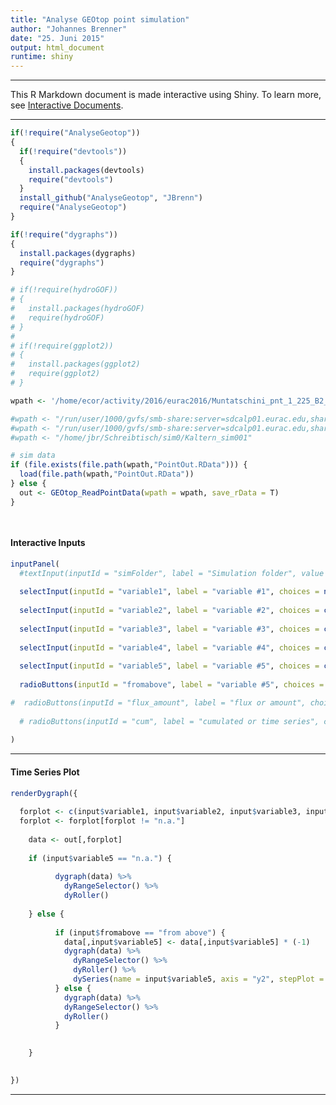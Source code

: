 ```yaml
---
title: "Analyse GEOtop point simulation"
author: "Johannes Brenner"
date: "25. Juni 2015"
output: html_document
runtime: shiny
---
```


***

This R Markdown document is made interactive using Shiny. To learn more, see [Interactive Documents](http://rmarkdown.rstudio.com/authoring_shiny.html).

***

```r

if(!require("AnalyseGeotop"))
{
  if(!require("devtools"))
  {
    install.packages(devtools)
    require("devtools")
  }
  install_github("AnalyseGeotop", "JBrenn")
  require("AnalyseGeotop")
}

if(!require("dygraphs"))
{
  install.packages(dygraphs)
  require("dygraphs")
}

# if(!require(hydroGOF))
# {
#   install.packages(hydroGOF)
#   require(hydroGOF)
# }
# 
# if(!require(ggplot2))
# {
#   install.packages(ggplot2)
#   require(ggplot2)
# }

wpath <- '/home/ecor/activity/2016/eurac2016/Muntatschini_pnt_1_225_B2_004' 

#wpath <- "/run/user/1000/gvfs/smb-share:server=sdcalp01.eurac.edu,share=data2/Simulations/Simulation_GEOtop_1_225_ZH/Vinschgau/SimTraining/BrJ/HiResAlp/1D/Montecini_pnt_1_225_B2_007/"
#wpath <- "/run/user/1000/gvfs/smb-share:server=sdcalp01.eurac.edu,share=data2/Simulations/Simulation_GEOtop_1_225_ZH/Vinschgau/SimTraining/BrJ/MonaLisa/1D/Kaltern/sim006"
#wpath <- "/home/jbr/Schreibtisch/sim0/Kaltern_sim001"

# sim data
if (file.exists(file.path(wpath,"PointOut.RData"))) {
  load(file.path(wpath,"PointOut.RData"))
} else {
  out <- GEOtop_ReadPointData(wpath = wpath, save_rData = T)
}

  
```

#### Interactive Inputs

```r
inputPanel(
  #textInput(inputId = "simFolder", label = "Simulation folder", value = "")
  
  selectInput(inputId = "variable1", label = "variable #1", choices = names(out), selected = "Tair.C."),
  
  selectInput(inputId = "variable2", label = "variable #2", choices = c("n.a.",names(out)), selected = "Tsurface.C."),
  
  selectInput(inputId = "variable3", label = "variable #3", choices = c("n.a.",names(out)), selected = "Tvegetation.C."),
  
  selectInput(inputId = "variable4", label = "variable #4", choices = c("n.a.",names(out)), selected = "Tcanopyair.C."),
  
  selectInput(inputId = "variable5", label = "variable #5", choices = c("n.a.",names(out)), selected = "PrainPsnow_over_canopy.mm."),
  
  radioButtons(inputId = "fromabove", label = "variable #5", choices = c("normal","from above"), selected = "from above", inline = FALSE)

#  radioButtons(inputId = "flux_amount", label = "flux or amount", choices = c("flux","amount"), selected = "flux", inline = FALSE)
  
  # radioButtons(inputId = "cum", label = "cumulated or time series", choices = c("time series","cumulated over time"), selected = "time series", inline = FALSE)
  
)

```

***

#### Time Series Plot



```r

renderDygraph({
  
  forplot <- c(input$variable1, input$variable2, input$variable3, input$variable4, input$variable5)
  forplot <- forplot[forplot != "n.a."]
    
    data <- out[,forplot] 
    
    if (input$variable5 == "n.a.") {
      
          dygraph(data) %>%
            dyRangeSelector() %>%
            dyRoller()
      
    } else {
      
          if (input$fromabove == "from above") {
            data[,input$variable5] <- data[,input$variable5] * (-1)
            dygraph(data) %>%
              dyRangeSelector() %>%
              dyRoller() %>%
              dySeries(name = input$variable5, axis = "y2", stepPlot = TRUE, fillGraph = TRUE)
          } else {
            dygraph(data) %>%
            dyRangeSelector() %>%
            dyRoller()
          }
      

    }

 
})

```
  
***

 